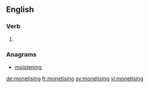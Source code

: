 ==English==

===Verb===
{{head|en}}

# {{present participle of|monetise}}

===Anagrams===
* [[moistening#English|moistening]]

[[de:monetising]]
[[fr:monetising]]
[[sv:monetising]]
[[vi:monetising]]